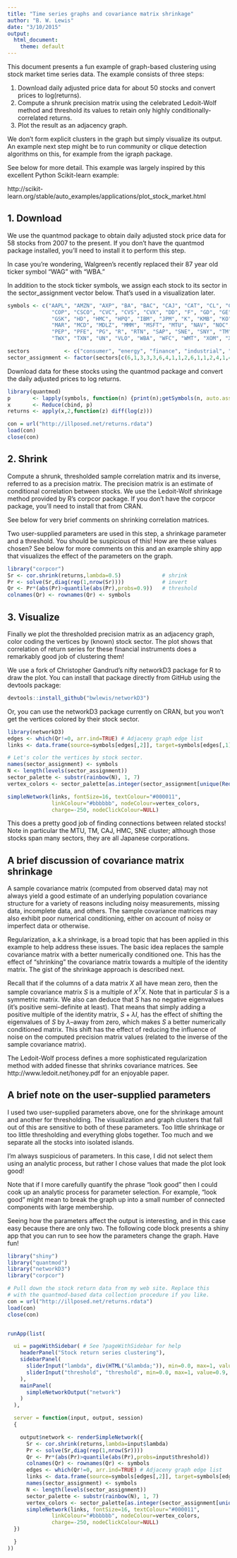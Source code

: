```yaml
---
title: "Time series graphs and covariance matrix shrinkage"
author: "B. W. Lewis"
date: "3/10/2015"
output:
  html_document:
    theme: default
---
```


This document presents a fun example of graph-based clustering
using stock market time series data. The example consists of three steps:

1. Download daily adjusted price data for about 50 stocks
   and convert prices to log(returns).
2. Compute a shrunk precision matrix using the celebrated Ledoit-Wolf method and
   threshold its values to retain only highly conditionally-correlated returns.
3. Plot the result as an adjacency graph.

We don't form explicit clusters in the graph but simply visualize its output.
An example next step might be to run community or clique detection algorithms
on this, for example from the igraph package.

See below for more detail. This example was largely inspired by this excellent
Python Scikit-learn example:

http://scikit-learn.org/stable/auto_examples/applications/plot_stock_market.html


## 1. Download

We use the quantmod package to obtain daily adjusted stock price data for 58
stocks from 2007 to the present. If you don't have the quantmod
package installed, you'll need to install it to perform this step.

In case you're wondering, Walgreen's recently replaced their 87 year old ticker
symbol "WAG" with "WBA."

In addition to the stock ticker symbols, we assign each stock to its sector in
the sector_assignment vector below. That's used in a visualization later.

```r
symbols <- c("AAPL", "AMZN", "AXP", "BA", "BAC", "CAJ", "CAT", "CL", "CMCSA",
              "COP", "CSCO", "CVC", "CVS", "CVX", "DD", "F", "GD", "GE", "GS",
              "GSK", "HD", "HMC", "HPQ", "IBM", "JPM", "K", "KMB", "KO", "LMT",
              "MAR", "MCD", "MDLZ", "MMM", "MSFT", "MTU", "NAV", "NOC", "NVS",
              "PEP", "PFE", "PG", "R", "RTN", "SAP", "SNE", "SNY", "TM", "TOT",
              "TWX", "TXN", "UN", "VLO", "WBA", "WFC", "WMT", "XOM", "XRX", "YHOO")

sectors           <- c("consumer", "energy", "finance", "industrial", "pharma", "tech")
sector_assignment <- factor(sectors[c(6,1,3,3,3,6,4,1,1,2,6,1,1,2,4,1,4,4,3,5,1,1,6,6,3,1,1,1,4,1,                                                                1,1,4,6,3,4,4,5,1,5,1,4,4,6,6,5,1,2,1,6,1,2,1,3,1,2,6,6)])
```
Download data for these stocks using the quantmod package and convert the
daily adjusted prices to log returns.
```r
library(quantmod)
p       <- lapply(symbols, function(n) {print(n);getSymbols(n, auto.assign=FALSE)[,4]})
x       <- Reduce(cbind, p)
returns <- apply(x,2,function(z) diff(log(z)))
```
```r
con = url("http://illposed.net/returns.rdata")
load(con)
close(con)
```

## 2. Shrink

Compute a shrunk, thresholded sample correlation matrix and its inverse,
referred to as a precision matrix.  The precision matrix is an estimate of
conditional correlation between stocks. We use the Ledoit-Wolf shrinkage
method provided by R's corpcor package. If you don't have the corpcor package,
you'll need to install that from CRAN.

See below for very brief comments on shrinking correlation matrices.

Two user-supplied parameters are used in this step, a shrinkage parameter
and a threshold. You should be suspicious of this! How
are these values chosen? See below for more comments on this and an
example shiny app that visualizes the effect of the parameters on the
graph.

```r
library("corpcor")
Sr <- cor.shrink(returns,lambda=0.5)             # shrink
Pr <- solve(Sr,diag(rep(1,nrow(Sr))))            # invert
Qr <- Pr*(abs(Pr)>quantile(abs(Pr),probs=0.9))   # threshold
colnames(Qr) <- rownames(Qr) <- symbols
```

## 3. Visualize

Finally we plot the thresholded precision matrix as an adjacency graph, color
coding the vertices by (known) stock sector. The plot shows that correlation
of return series for these financial instruments does a remarkably good job
of clustering them!

We use a fork of Christopher Gandrud's nifty networkD3 package for R to
draw the plot. You can install that package directly from GitHub using the
devtools package:
```r
devtools::install_github("bwlewis/networkD3")
```
Or, you can use the networkD3 package currently on CRAN, but you won't get
the vertices colored by their stock sector.

```r
library(networkD3)
edges <- which(Qr!=0, arr.ind=TRUE) # Adjaceny graph edge list
links <- data.frame(source=symbols[edges[,2]], target=symbols[edges[,1]])

# Let's color the vertices by stock sector.
names(sector_assignment) <- symbols
N <- length(levels(sector_assignment))
sector_palette <- substr(rainbow(N), 1, 7)
vertex_colors <- sector_palette[as.integer(sector_assignment[unique(Reduce(c,t(links)))])]

simpleNetwork(links, fontSize=16, textColour="#000011",
              linkColour="#bbbbbb", nodeColour=vertex_colors,
              charge=-250, nodeClickColour=NULL)
```
This does a pretty good job of finding connections between related stocks!
Note in particular the MTU, TM, CAJ, HMC, SNE cluster; although those stocks
span many sectors, they are all Japanese corporations.


## A brief discussion of covariance matrix shrinkage

A sample covariance matrix (computed from observed data) may not always yield a
good estimate of an underlying population covariance structure for a variety of
reasons including noisy measurements, missing data, incomplete data, and
others.  The sample covariance matrices may also exhibit poor numerical
conditioning, either on account of noisy or imperfect data or otherwise.

Regularization, a.k.a shrinkage, is a broad topic that has been applied
in this example to help address these issues. The basic idea replaces the
sample covariance matrix with a better numerically conditioned one. This
has the effect of "shrinking" the covariance matrix towards a multiple of the
identity matrix.  The gist of the shrinkage approach is described next.

Recall that if the columns of a data matrix $X$ all have mean zero, then the
sample covariance matrix $S$ is a multiple of $X^T X$. Note that in particular
$S$ is a symmetric matrix. We also can deduce that $S$ has no negative
eigenvalues (it's positive semi-definite at least). That means that simply
adding a positive multiple of the identity matrix, $S + \lambda I$, has the
effect of shifting the eigenvalues of $S$ by $\lambda$--away from zero, which
makes $S$ a better numerically conditioned matrix. This shift has the effect
of reducing the influence of noise on the computed precision matrix values
(related to the inverse of the sample covariance matrix).

The Ledoit-Wolf process defines a more sophisticated regularization method with added
finesse that shrinks covariance matrices.
See http://www.ledoit.net/honey.pdf for an enjoyable paper.


## A brief note on the user-supplied parameters

I used two user-supplied parameters above, one for the shrinkage
amount and another for thresholding. The visualization and graph clusters that
fall out of this are sensitive to both of these parameters. Too little shrinkage
or too little thresholding and everything globs together. Too much and we separate
all the stocks into isolated islands.

I'm always suspicious of parameters. In this case, I did not select them
using an analytic process, but rather I chose values that made the plot look good!

Note that if I more carefully quantify the phrase "look good" then I could
cook up an analytic process for parameter selection. For example, "look good"
might mean to break the graph up into a small number of connected components
with large membership.

Seeing how the parameters affect the output is interesting, and in this case
easy because there are only two. The following code block presents a shiny
app that you can run to see how the parameters change the graph. Have fun!


```r
library("shiny")
library("quantmod")
library("networkD3")
library("corpcor")

# Pull down the stock return data from my web site. Replace this
# with the quantmod-based data collection procedure if you like.
con = url("http://illposed.net/returns.rdata")
load(con)
close(con)


runApp(list(

  ui = pageWithSidebar( # See ?pageWithSidebar for help
    headerPanel("Stock return series clustering"),
    sidebarPanel(
      sliderInput("lambda", div(HTML("&lambda;")), min=0.0, max=1, value=0.2, step=0.01),
      sliderInput("threshold", "threshold", min=0.0, max=1, value=0.9, step=0.01)
    ),
    mainPanel(
      simpleNetworkOutput("network")
    )
  ),

  server = function(input, output, session)
  {

    output$network <- renderSimpleNetwork({
      Sr <- cor.shrink(returns,lambda=input$lambda)
      Pr <- solve(Sr,diag(rep(1,nrow(Sr))))
      Qr <- Pr*(abs(Pr)>quantile(abs(Pr),probs=input$threshold))
      colnames(Qr) <- rownames(Qr) <- symbols
      edges <- which(Qr!=0, arr.ind=TRUE) # Adjaceny graph edge list
      links <- data.frame(source=symbols[edges[,2]], target=symbols[edges[,1]])
      names(sector_assignment) <- symbols
      N <- length(levels(sector_assignment))
      sector_palette <- substr(rainbow(N), 1, 7)
      vertex_colors <- sector_palette[as.integer(sector_assignment[unique(Reduce(c,t(links)))])]
      simpleNetwork(links, fontSize=16, textColour="#000011",
              linkColour="#bbbbbb", nodeColour=vertex_colors,
              charge=-250, nodeClickColour=NULL)
  })

  }
))

```

